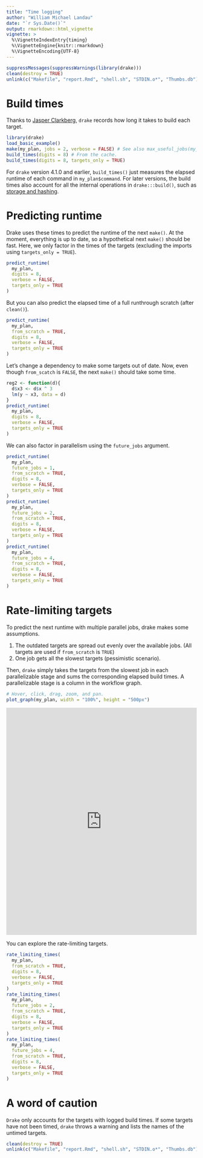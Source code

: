 ```yaml
---
title: "Time logging"
author: "William Michael Landau"
date: "`r Sys.Date()`"
output: rmarkdown::html_vignette
vignette: >
  %\VignetteIndexEntry{timing}
  %\VignetteEngine{knitr::rmarkdown}
  %\VignetteEncoding{UTF-8}
---
```


```r
suppressMessages(suppressWarnings(library(drake)))
clean(destroy = TRUE)
unlink(c("Makefile", "report.Rmd", "shell.sh", "STDIN.o*", "Thumbs.db"))
```

# Build times

Thanks to [Jasper Clarkberg](https://github.com/dapperjapper), `drake` records how long it takes to build each target.

```r
library(drake)
load_basic_example()
make(my_plan, jobs = 2, verbose = FALSE) # See also max_useful_jobs(my_plan).
build_times(digits = 8) # From the cache.
build_times(digits = 8, targets_only = TRUE)
```

For `drake` version 4.1.0 and earlier, `build_times()` just measures the elapsed runtime of each command in `my_plan$command`. For later versions, the build times also account for all the internal operations in `drake:::build()`, such as [storage and hashing](https://github.com/wlandau-lilly/drake/blob/master/vignettes/storage.Rmd).

# Predicting runtime

Drake uses these times to predict the runtime of the next `make()`. At the moment, everything is up to date, so a hypothetical next `make()` should be fast. Here, we only factor in the times of the targets (excluding the imports using `targets_only = TRUE`).

```r
predict_runtime(
  my_plan,
  digits = 8,
  verbose = FALSE,
  targets_only = TRUE
)
```

But you can also predict the elapsed time of a full runthrough scratch (after `clean()`).

```r
predict_runtime(
  my_plan,
  from_scratch = TRUE,
  digits = 8,
  verbose = FALSE,
  targets_only = TRUE
)
```

Let's change a dependency to make some targets out of date. Now, even though `from_scatch` is `FALSE`, the next `make()` should take some time.

```r
reg2 <- function(d){
  d$x3 <- d$x ^ 3
  lm(y ~ x3, data = d)
}
predict_runtime(
  my_plan,
  digits = 8,
  verbose = FALSE,
  targets_only = TRUE
)
```

We can also factor in parallelism using the `future_jobs` argument.

```r
predict_runtime(
  my_plan,
  future_jobs = 1,
  from_scratch = TRUE,
  digits = 8,
  verbose = FALSE,
  targets_only = TRUE
)
predict_runtime(
  my_plan,
  future_jobs = 2,
  from_scratch = TRUE,
  digits = 8,
  verbose = FALSE,
  targets_only = TRUE
)
predict_runtime(
  my_plan,
  future_jobs = 4,
  from_scratch = TRUE,
  digits = 8,
  verbose = FALSE,
  targets_only = TRUE
)
```

# Rate-limiting targets

To predict the next runtime with multiple parallel jobs, drake makes some assumptions.

1. The outdated targets are spread out evenly over the available jobs. (All targets are used if `from_scratch` is `TRUE`)
1. One job gets all the slowest targets (pessimistic scenario).

Then, `drake` simply takes the targets from the slowest job in each parallelizable stage and sums the corresponding elapsed build times. A parallelizable stage is a column in the workflow graph.

```r
# Hover, click, drag, zoom, and pan.
plot_graph(my_plan, width = "100%", height = "500px")
```

<iframe
src = "https://cdn.rawgit.com/wlandau-lilly/drake/54a071ad/images/reg2.html"
width = "100%" height = "600px" allowtransparency="true" 
style="border: none; box-shadow: none">
</iframe>

You can explore the rate-limiting targets.

```r
rate_limiting_times(
  my_plan,
  from_scratch = TRUE,
  digits = 8,
  verbose = FALSE,
  targets_only = TRUE
)
rate_limiting_times(
  my_plan,
  future_jobs = 2,
  from_scratch = TRUE,
  digits = 8,
  verbose = FALSE,
  targets_only = TRUE
)
rate_limiting_times(
  my_plan,
  future_jobs = 4,
  from_scratch = TRUE,
  digits = 8,
  verbose = FALSE,
  targets_only = TRUE
)
```

# A word of caution

`Drake` only accounts for the targets with logged build times. If some targets have not been timed, `drake` throws a warning and lists the names of the untimed targets.

```r
clean(destroy = TRUE)
unlink(c("Makefile", "report.Rmd", "shell.sh", "STDIN.o*", "Thumbs.db"))
```
